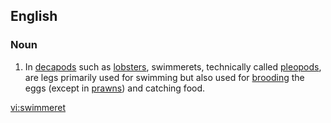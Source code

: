 ==English==

===Noun===
{{en-noun}}
{{wikipedia|Decapod anatomy#Abdomen / Pleon}}

# {{zoology}} In [[decapod]]s such as [[lobster]]s, swimmerets, technically called [[pleopod]]s, are legs primarily used for swimming but also used for [[brooding]] the eggs (except in [[prawn]]s) and catching food.

[[vi:swimmeret]]